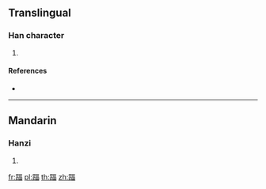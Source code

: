 {{character info/new}}
==Translingual==

===Han character===
{{Han char|rn=157|rad=足|as=09|sn=16|four=61166|canj=RMMRW}}

# {{defn|Han|sort=足09}}

====References====
* {{Han ref|kx=1230.130|dkj=37714|dj=1702.150|hdz=63721.100|uh=8E3E|ud=36414|bh=EBBE|bd=60350}}

----

==Mandarin==

===Hanzi===
{{cmn-hanzi|pin=[[fú]] ([[fu2]])|wg=fu<sup>2</sup>}}

# {{defn|lang=cmn|sort=足09}}

[[fr:踾]]
[[pl:踾]]
[[th:踾]]
[[zh:踾]]